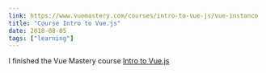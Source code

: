```yaml
---
link: https://www.vuemastery.com/courses/intro-to-vue-js/vue-instance
title: "Course Intro to Vue.js"
date: 2018-08-05
tags: ["learning"]
---
```


I finished the Vue Mastery course [Intro to Vue.js](https://www.vuemastery.com/courses/intro-to-vue-js/vue-instance)